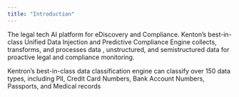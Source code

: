 ```yaml
---
title: "Introduction"
---
```



The legal tech AI platform for eDiscovery and Compliance. Kenton’s best-in-class Unified Data Injection and Predictive Compliance Engine collects, transforms, and processes data , unstructured, and semistructured data for proactive legal and compliance monitoring. 

Kentron’s best-in-class data classification engine can classify over 150 data types, including PII, Credit Card Numbers, Bank Account Numbers, Passports, and Medical records
